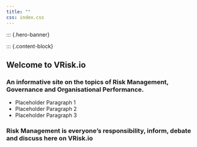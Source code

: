 ```yaml
---
title: ""
css: index.css
---
```


::: {.hero-banner}


::: {.content-block}

::: {.hero-text}
# Welcome to VRisk.io

### An informative site on the topics of Risk Management, Governance and Organisational Performance.

- Placeholder Paragraph 1
- Placeholder Paragraph 2
- Placeholder Paragraph 3

### Risk Management is everyone's responsibility, inform, debate and discuss here on VRisk.io

:::
